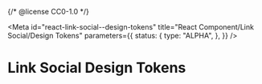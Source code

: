 {/* @license CC0-1.0 */}


<Meta
  id="react-link-social--design-tokens"
  title="React Component/Link Social/Design Tokens"
  parameters={{
    status: {
      type: "ALPHA",
    },
  }}
/>

# Link Social Design Tokens

<ComponentTokensSection tokens={tokens} definition={tokensDefinition} component="utrecht-link-social" />
